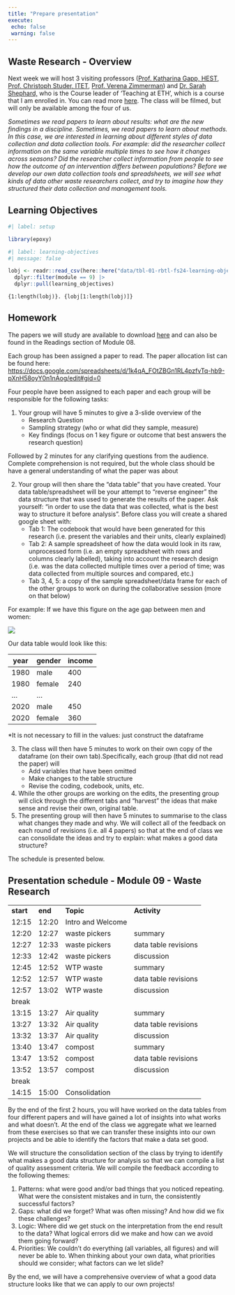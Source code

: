 ```yaml
---
title: "Prepare presentation"
execute: 
 echo: false
 warning: false
---
```


## Waste Research - Overview

Next week we will host 3 visiting professors ([Prof. Katharina Gapp, HEST](https://hest.ethz.ch/en/studies/health-sciences-and-technology/master-hst/majors/tutors/tutors-a-z/prof--dr--katharina-gapp.html), [Prof. Christoph Studer, ITET](https://iis.ee.ethz.ch/people/person-detail.cstuder.html), [Prof. Verena Zimmerman](https://gess.ethz.ch/en/the-department/people/person-detail.MzA4MDQw.TGlzdC81MTMsNjE4MTIwODY=.html)) and [Dr. Sarah Shephard,](https://ethz.ch/en/the-eth-zurich/organisation/departments/educational-development-and-technology/people/person-detail.shephard.html) who is the Course leader of 'Teaching at ETH', which is a course that I am enrolled in. You can read more [here](https://ethz.ch/en/the-eth-zurich/education/educational-development/continuing-education/teaching-at-ETH2.html). The class will be filmed, but will only be available among the four of us.

*Sometimes we read papers to learn about results: what are the new findings in a discipline. Sometimes, we read papers to learn about methods. In this case, we are interested in learning about different styles of data collection and data collection tools. For example: did the researcher collect information on the same variable multiple times to see how it changes across seasons? Did the researcher collect information from people to see how the outcome of an intervention differs between populations? Before we develop our own data collection tools and spreadsheets, we will see what kinds of data other waste researchers collect, and try to imagine how they structured their data collection and management tools.*

## Learning Objectives

```r
#| label: setup

library(epoxy)
```

```r
#| label: learning-objectives
#| message: false

lobj <- readr::read_csv(here::here("data/tbl-01-rbtl-fs24-learning-objectives.csv")) |> 
  dplyr::filter(module == 9) |>
  dplyr::pull(learning_objectives)

```

```epoxy
{1:length(lobj)}. {lobj[1:length(lobj)]}
```

## Homework

The papers we will study are available to download [here](https://drive.google.com/drive/folders/1Ch7FNRys1SzPNxq-QHUqAIiVEl7dF1sC?usp=drive_link) and can also be found in the Readings section of Module 08.

Each group has been assigned a paper to read. The paper allocation list can be found here: <https://docs.google.com/spreadsheets/d/1k4qA_FOtZBGn1RL4pzfvTq-hb9-pXnH58oyY0n1nAog/edit#gid=0>

[Four people]{.highlight-yellow} have been assigned to each paper and each group will be responsible for the following tasks:

1.  Your group will have 5 minutes to give a 3-slide overview of the
    -   Research Question
    -   Sampling strategy (who or what did they sample, measure)
    -   Key findings (focus on 1 key figure or outcome that best answers the research question)

Followed by 2 minutes for any clarifying questions from the audience. Complete comprehension is not required, but the whole class should be have a general understanding of what the paper was about

2.  Your group will then share the “data table” that you have created. Your data table/spreadsheet will be your attempt to “reverse engineer” the data structure that was used to generate the results of the paper. Ask yourself: “in order to use the data that was collected, what is the best way to structure it before analysis”. Before class you will create a shared google sheet with:
    -   Tab 1: The codebook that would have been generated for this research (i.e. present the variables and their units, clearly explained)
    -   Tab 2: A sample spreadsheet of how the data would look in its raw, unprocessed form (i.e. an empty spreadsheet with rows and columns clearly labelled), taking into account the research design (i.e. was the data collected multiple times over a period of time; was data collected from multiple sources and compared, etc.)
    -   Tab 3, 4, 5: a copy of the sample spreadsheet/data frame for each of the other groups to work on during the collaborative session (more on that below)

[For example:]{.highlight-yellow} If we have this figure on the age gap between men and women:

![](agegap.png)

Our data table would look like this:

| **year** | **gender** | **income** |
|----------|------------|------------|
| 1980     | male       | 400        |
| 1980     | female     | 240        |
| …        | …          |            |
| 2020     | male       | 450        |
| 2020     | female     | 360        |

\*It is not necessary to fill in the values: just construct the dataframe

3.  The class will then have 5 minutes to work on their own copy of the dataframe (on their own tab).Specifically, each group (that did not read the paper) will
    -   Add variables that have been omitted
    -   Make changes to the table structure
    -   Revise the coding, codebook, units, etc.
4.  While the other groups are working on the edits, the presenting group will click through the different tabs and “harvest” the ideas that make sense and revise their own, original table.
5.  The presenting group will then have 5 minutes to summarise to the class what changes they made and why. We will collect all of the feedback on each round of revisions (i.e. all 4 papers) so that at the end of class we can consolidate the ideas and try to explain: what makes a good data structure?

The schedule is presented below.

## Presentation schedule - Module 09 - Waste Research

|           |         |                   |                      |
|-----------|---------|-------------------|----------------------|
| **start** | **end** | **Topic**         | **Activity**         |
| 12:15     | 12:20   | Intro and Welcome |                      |
| 12:20     | 12:27   | waste pickers     | summary              |
| 12:27     | 12:33   | waste pickers     | data table revisions |
| 12:33     | 12:42   | waste pickers     | discussion           |
| 12:45     | 12:52   | WTP waste         | summary              |
| 12:52     | 12:57   | WTP waste         | data table revisions |
| 12:57     | 13:02   | WTP waste         | discussion           |
| break     |         |                   |                      |
| 13:15     | 13:27   | Air quality       | summary              |
| 13:27     | 13:32   | Air quality       | data table revisions |
| 13:32     | 13:37   | Air quality       | discussion           |
| 13:40     | 13:47   | compost           | summary              |
| 13:47     | 13:52   | compost           | data table revisions |
| 13:52     | 13:57   | compost           | discussion           |
| break     |         |                   |                      |
| 14:15     | 15:00   | Consolidation     |                      |

By the end of the first 2 hours, you will have worked on the data tables from four different papers and will have gained a lot of insights into what works and what doesn’t. At the end of the class we aggregate what we learned from these exercises so that we can [transfer]{.highlight-yellow} these insights into our own projects and be able to identify the factors that make a data set good.

We will structure the consolidation section of the class by trying to identify what makes a good data structure for analysis so that we can compile a list of [quality assessment criteria]{.highlight-yellow}. We will compile the feedback according to the following themes:

1.  Patterns: what were good and/or bad things that you noticed repeating. What were the consistent mistakes and in turn, the consistently successful factors?
2.  Gaps: what did we forget? What was often missing? And how did we fix these challenges?
3.  Logic: Where did we get stuck on the interpretation from the end result to the data? What logical errors did we make and how can we avoid them going forward?
4.  Priorities: We couldn’t do everything (all variables, all figures) and will never be able to. When thinking about your own data, what priorities should we consider; what factors can we let slide?

By the end, we will have a comprehensive overview of what a good data structure looks like that we can apply to our own projects!
